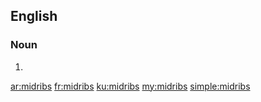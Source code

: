 ==English==

===Noun===
{{head|en|plural}}

# {{plural of|midrib|lang=en}}

[[ar:midribs]]
[[fr:midribs]]
[[ku:midribs]]
[[my:midribs]]
[[simple:midribs]]